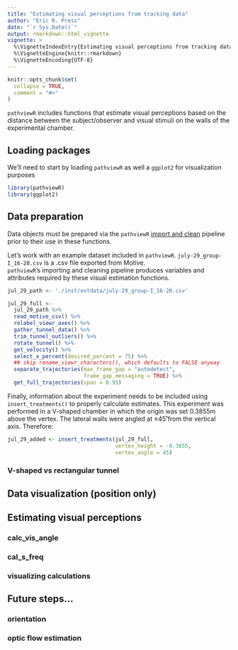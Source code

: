 ```yaml
---
title: "Estimating visual perceptions from tracking data"
author: "Eric R. Press" 
date: "`r Sys.Date()`"
output: rmarkdown::html_vignette
vignette: >
  %\VignetteIndexEntry{Estimating visual perceptions from tracking data}
  %\VignetteEngine{knitr::rmarkdown}
  %\VignetteEncoding{UTF-8}
---
```

```r
knitr::opts_chunk$set(
  collapse = TRUE,
  comment = "#>"
)
```

`pathviewR` includes functions that estimate visual perceptions based on the 
distance between the subject/observer and visual stimuli on the walls of the 
experimental chamber.

## Loading packages
We'll need to start by loading `pathviewR` as well a `ggplot2` for visualization
purposes

```r
library(pathviewR)
library(ggplot2)
```


## Data preparation
Data objects must be prepared via the `pathviewR` [import and clean]() 
pipeline prior to their use in these functions.

Let's work with an example dataset included in `pathviewR`. 
`july-29_group-I_16-20.csv` is a .csv file exported from Motive.  
`pathviewR`'s importing and cleaning pipeline produces variables and attributes 
required by these visual estimation functions.

```r
jul_29_path <- './inst/extdata/july-29_group-I_16-20.csv'

jul_29_full <-
  jul_29_path %>%
  read_motive_csv() %>%
  relabel_viewr_axes() %>%
  gather_tunnel_data() %>%
  trim_tunnel_outliers() %>%
  rotate_tunnel() %>%
  get_velocity() %>%
  select_x_percent(desired_percent = 75) %>%
  ## skip rename_viewr_characters(), which defaults to FALSE anyway
  separate_trajectories(max_frame_gap = "autodetect",
                        frame_gap_messaging = TRUE) %>%
  get_full_trajectories(span = 0.95)
```

Finally, information about the experiment needs to be included using
`insert_treatments()` to properly calculate estimates.
This experiment was performed in a V-shaped chamber in which the origin was set 
0.3855m above the vertex. The lateral walls were angled at ±45˚from the vertical 
axis. Therefore:

```r
jul_29_added <- insert_treatments(jul_29_full,
                                  vertex_height = -0.3855,
                                  vertex_angle = 45)
```




### V-shaped vs rectangular tunnel

## Data visualization (position only)



## Estimating visual perceptions 
### calc_vis_angle
### cal_s_freq
### visualizing calculations

## Future steps...
### orientation 
### optic flow estimation



 





